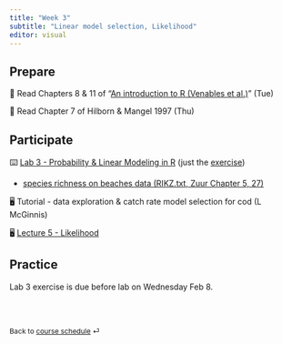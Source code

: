 ```yaml
---
title: "Week 3"
subtitle: "Linear model selection, Likelihood"
editor: visual
---
```


## Prepare

📖 Read Chapters 8 & 11 of "[An introduction to R (Venables et al.)](http://cran.r-project.org/doc/manuals/R-intro.pdf)" (Tue)

📖 Read Chapter 7 of Hilborn & Mangel 1997 (Thu)

## Participate

⌨️ [Lab 3 - Probability & Linear Modeling in R](../labs/lab-03.pdf) (just the [exercise](../labs/lab-exercise-03.pdf))

-   [species richness on beaches data (RIKZ.txt, Zuur Chapter 5, 27)](https://github.com/gavinfay/mar536-biolstats2-s23/tree/main/data/RIKZ.txt)

🖥️ Tutorial - data exploration & catch rate model selection for cod (L McGinnis)

🖥️ [Lecture 5 - Likelihood](../lectures/lec-05.pdf)

## Practice

Lab 3 exercise is due before lab on Wednesday Feb 8.

<br><br>

::: {style="font-size: 0.875em;"}
Back to [course schedule](/ "Course schedule") ⏎
:::
